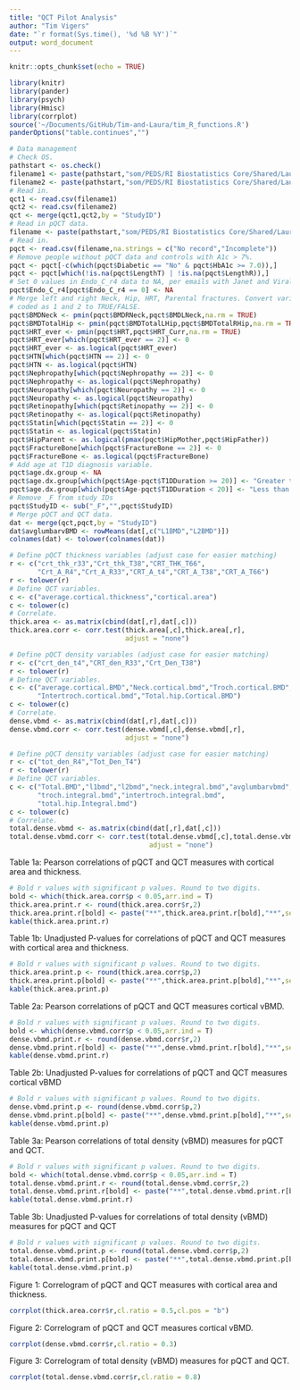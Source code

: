 ```yaml
---
title: "QCT Pilot Analysis"
author: "Tim Vigers"
date: "`r format(Sys.time(), '%d %B %Y')`"
output: word_document
---
```


```r
knitr::opts_chunk$set(echo = TRUE)
```

```r
library(knitr)
library(pander)
library(psych)
library(Hmisc)
library(corrplot)
source('~/Documents/GitHub/Tim-and-Laura/tim_R_functions.R')
panderOptions("table.continues","")
```

```r
# Data management
# Check OS.
pathstart <- os.check()
filename1 <- paste(pathstart,"som/PEDS/RI Biostatistics Core/Shared/Laura Tim projects/Viral Shah/QCT Pilot Analysis/Data_Cleaned/T1D Femoral Neck Structure.csv",sep="")
filename2 <- paste(pathstart,"som/PEDS/RI Biostatistics Core/Shared/Laura Tim projects/Viral Shah/QCT Pilot Analysis/Data_Cleaned/T1D Pilot QCT Data.csv",sep="")
# Read in.
qct1 <- read.csv(filename1)
qct2 <- read.csv(filename2)
qct <- merge(qct1,qct2,by = "StudyID")
# Read in pQCT data.
filename <- paste(pathstart,"som/PEDS/RI Biostatistics Core/Shared/Laura Kaci projects/Bone studies/pQCT/DATA/QTable1_BaselineData_9.17.18.csv",sep="")
# Read in.
pqct <- read.csv(filename,na.strings = c("No record","Incomplete"))
# Remove people without pQCT data and controls with A1c > 7%.
pqct <- pqct[-c(which(pqct$Diabetic == "No" & pqct$HbA1c >= 7.0)),]
pqct <- pqct[which(!is.na(pqct$LengthT) | !is.na(pqct$LengthR)),]
# Set 0 values in Endo_C_r4 data to NA, per emails with Janet and Viral.
pqct$Endo_C_r4[pqct$Endo_C_r4 == 0] <- NA
# Merge left and right Neck, Hip, HRT, Parental fractures. Convert variables 
# coded as 1 and 2 to TRUE/FALSE.
pqct$BMDNeck <- pmin(pqct$BMDRNeck,pqct$BMDLNeck,na.rm = TRUE)
pqct$BMDTotalHip <- pmin(pqct$BMDTotalLHip,pqct$BMDTotalRHip,na.rm = TRUE)
pqct$HRT_ever <- pmin(pqct$HRT,pqct$HRT_Curr,na.rm = TRUE)
pqct$HRT_ever[which(pqct$HRT_ever == 2)] <- 0
pqct$HRT_ever <- as.logical(pqct$HRT_ever)
pqct$HTN[which(pqct$HTN == 2)] <- 0
pqct$HTN <- as.logical(pqct$HTN)
pqct$Nephropathy[which(pqct$Nephropathy == 2)] <- 0
pqct$Nephropathy <- as.logical(pqct$Nephropathy)
pqct$Neuropathy[which(pqct$Neuropathy == 2)] <- 0
pqct$Neuropathy <- as.logical(pqct$Neuropathy)
pqct$Retinopathy[which(pqct$Retinopathy == 2)] <- 0
pqct$Retinopathy <- as.logical(pqct$Retinopathy)
pqct$Statin[which(pqct$Statin == 2)] <- 0
pqct$Statin <- as.logical(pqct$Statin)
pqct$HipParent <- as.logical(pmax(pqct$HipMother,pqct$HipFather))
pqct$FractureBone[which(pqct$FractureBone == 2)] <- 0
pqct$FractureBone <- as.logical(pqct$FractureBone)
# Add age at T1D diagnosis variable.
pqct$age.dx.group <- NA
pqct$age.dx.group[which(pqct$Age-pqct$T1DDuration >= 20)] <- "Greater than 20"
pqct$age.dx.group[which(pqct$Age-pqct$T1DDuration < 20)] <- "Less than 20"
# Remove _F from study IDs
pqct$StudyID <- sub("_F","",pqct$StudyID)
# Merge pQCT and QCT data.
dat <- merge(qct,pqct,by = "StudyID")
dat$avglumbarvBMD <- rowMeans(dat[,c("L1BMD","L2BMD")])
colnames(dat) <- tolower(colnames(dat))
```

```r
# Define pQCT thickness variables (adjust case for easier matching)
r <- c("crt_thk_r33","Crt_thk_T38","CRT_THK_T66",
       "Crt_A_R4","Crt_A_R33","CRT_A_t4","CRT_A_T38","CRT_A_T66")
r <- tolower(r)
# Define QCT variables.
c <- c("average.cortical.thickness","cortical.area")
c <- tolower(c)
# Correlate.
thick.area <- as.matrix(cbind(dat[,r],dat[,c]))
thick.area.corr <- corr.test(thick.area[,c],thick.area[,r],
                             adjust = "none")

# Define pQCT density variables (adjust case for easier matching)
r <- c("crt_den_t4","CRT_den_R33","Crt_Den_T38")
r <- tolower(r)
# Define QCT variables.
c <- c("average.cortical.BMD","Neck.cortical.bmd","Troch.cortical.BMD",
       "Intertroch.cortical.bmd","Total.hip.Cortical.BMD")
c <- tolower(c)
# Correlate.
dense.vbmd <- as.matrix(cbind(dat[,r],dat[,c]))
dense.vbmd.corr <- corr.test(dense.vbmd[,c],dense.vbmd[,r],
                             adjust = "none")

# Define pQCT density variables (adjust case for easier matching)
r <- c("tot_den_R4","Tot_Den_T4")
r <- tolower(r)
# Define QCT variables.
c <- c("Total.BMD","l1bmd","l2bmd","neck.integral.bmd","avglumbarvbmd",
       "troch.integral.bmd","intertroch.integral.bmd",
       "total.hip.Integral.bmd")
c <- tolower(c)
# Correlate.
total.dense.vbmd <- as.matrix(cbind(dat[,r],dat[,c]))
total.dense.vbmd.corr <- corr.test(total.dense.vbmd[,c],total.dense.vbmd[,r],
                                   adjust = "none")
```

Table 1a: Pearson correlations of pQCT and QCT measures with cortical area and thickness.
```r
# Bold r values with significant p values. Round to two digits.
bold <- which(thick.area.corr$p < 0.05,arr.ind = T)
thick.area.print.r <- round(thick.area.corr$r,2)
thick.area.print.r[bold] <- paste("**",thick.area.print.r[bold],"**",sep = "")
kable(thick.area.print.r)
```
\pagebreak

Table 1b: Unadjusted P-values for correlations of pQCT and QCT measures with cortical area and thickness.
```r
# Bold r values with significant p values. Round to two digits.
thick.area.print.p <- round(thick.area.corr$p,2)
thick.area.print.p[bold] <- paste("**",thick.area.print.p[bold],"**",sep = "")
kable(thick.area.print.p)
```
\pagebreak

Table 2a: Pearson correlations of pQCT and QCT measures cortical vBMD.
```r
# Bold r values with significant p values. Round to two digits.
bold <- which(dense.vbmd.corr$p < 0.05,arr.ind = T)
dense.vbmd.print.r <- round(dense.vbmd.corr$r,2)
dense.vbmd.print.r[bold] <- paste("**",dense.vbmd.print.r[bold],"**",sep = "")
kable(dense.vbmd.print.r)
```
\pagebreak

Table 2b: Unadjusted P-values for correlations of pQCT and QCT measures cortical vBMD
```r
# Bold r values with significant p values. Round to two digits.
dense.vbmd.print.p <- round(dense.vbmd.corr$p,2)
dense.vbmd.print.p[bold] <- paste("**",dense.vbmd.print.p[bold],"**",sep = "")
kable(dense.vbmd.print.p)
```
\pagebreak

Table 3a: Pearson correlations of total density (vBMD) measures for pQCT and QCT.
```r
# Bold r values with significant p values. Round to two digits.
bold <- which(total.dense.vbmd.corr$p < 0.05,arr.ind = T)
total.dense.vbmd.print.r <- round(total.dense.vbmd.corr$r,2)
total.dense.vbmd.print.r[bold] <- paste("**",total.dense.vbmd.print.r[bold],"**",sep = "")
kable(total.dense.vbmd.print.r)
```
\pagebreak

Table 3b: Unadjusted P-values for correlations of total density (vBMD) measures for pQCT and QCT
```r
# Bold r values with significant p values. Round to two digits.
total.dense.vbmd.print.p <- round(total.dense.vbmd.corr$p,2)
total.dense.vbmd.print.p[bold] <- paste("**",total.dense.vbmd.print.p[bold],"**",sep = "")
kable(total.dense.vbmd.print.p)
```
\pagebreak

Figure 1: Correlogram of pQCT and QCT measures with cortical area and thickness.

```r
corrplot(thick.area.corr$r,cl.ratio = 0.5,cl.pos = "b")
```
\pagebreak

Figure 2: Correlogram of pQCT and QCT measures cortical vBMD.

```r
corrplot(dense.vbmd.corr$r,cl.ratio = 0.3)
```
\pagebreak

Figure 3: Correlogram of total density (vBMD) measures for pQCT and QCT.

```r
corrplot(total.dense.vbmd.corr$r,cl.ratio = 0.8)
```
